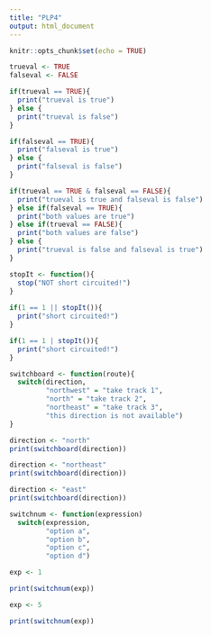 ---
title: "PLP4"
output: html_document
---

```{r setup, include=FALSE}
knitr::opts_chunk$set(echo = TRUE)
```

```{r}
trueval <- TRUE
falseval <- FALSE

if(trueval == TRUE){
  print("trueval is true")
} else {
  print("trueval is false")
}

if(falseval == TRUE){
  print("falseval is true")
} else {
  print("falseval is false")
}
```

```{r}
if(trueval == TRUE & falseval == FALSE){
  print("trueval is true and falseval is false")
} else if(falseval == TRUE){
  print("both values are true")
} else if(trueval == FALSE){
  print("both values are false")
} else {
  print("trueval is false and falseval is true")
}
```

```{r}
stopIt <- function(){
  stop("NOT short circuited!")
}
  
if(1 == 1 || stopIt()){
  print("short circuited!")
}

if(1 == 1 | stopIt()){
  print("short circuited!")
}
```

```{r}
switchboard <- function(route){
  switch(direction,
         "northwest" = "take track 1",
         "north" = "take track 2",
         "northeast" = "take track 3",
         "this direction is not available")
}

direction <- "north"
print(switchboard(direction))
```

```{r}
direction <- "northeast"
print(switchboard(direction))
```

```{r}
direction <- "east"
print(switchboard(direction))
```

```{r}
switchnum <- function(expression)
  switch(expression,
         "option a",
         "option b",
         "option c",
         "option d")

exp <- 1

print(switchnum(exp))
```

```{r}
exp <- 5

print(switchnum(exp))
```

